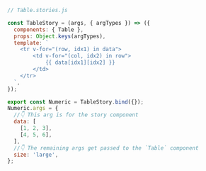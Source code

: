 ```js
// Table.stories.js

const TableStory = (args, { argTypes }) => ({
  components: { Table },
  props: Object.keys(argTypes),
  template: `
    <tr v-for="(row, idx1) in data">
        <td v-for="(col, idx2) in row">
            {{ data[idx1][idx2] }}
        </td>
    </tr>
  `,
});

export const Numeric = TableStory.bind({});
Numeric.args = {
  //👇 This arg is for the story component
  data: [
    [1, 2, 3],
    [4, 5, 6],
  ],
  //👇 The remaining args get passed to the `Table` component
  size: 'large',
};
```